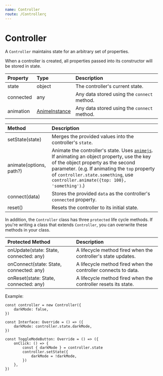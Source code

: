 ```yaml
---
name: Controller
route: /Controllerç
---
```


# Controller

A `Controller` maintains state for an arbitrary set of properties.

When a controller is created, all properties passed into its constructor will be
stored in state.

| Property  | Type                                                                                                         | Description                                 |
| :-------- | :----------------------------------------------------------------------------------------------------------- | :------------------------------------------ |
| state     | object                                                                                                       | The controller's current state.             |
| connected | any                                                                                                          | Any data stored using the `connect` method. |
| animation | [AnimeInstance](https://github.com/DefinitelyTyped/DefinitelyTyped/blob/master/types/animejs/index.d.ts#L77) | Any data stored using the `connect` method. |

| Method                  | Description                                                                                                                                                                                                                                                                                     |
| :---------------------- | :---------------------------------------------------------------------------------------------------------------------------------------------------------------------------------------------------------------------------------------------------------------------------------------------- |
| setState(state)         | Merges the provided values into the controller's `state`.                                                                                                                                                                                                                                       |
| animate(options, path?) | Animate the controller's state. Uses [`animejs`](https://animejs.com/). If animating an object property, use the key of the object property as the second parameter. (e.g. If animating the `top` property of `controller.state.something`, use `controller.animate({top: 100}, 'something')`.) |
| connect(data)           | Stores the provided `data` as the controller's `connected` property.                                                                                                                                                                                                                            |
| reset()                 | Resets the controller to its initial state.                                                                                                                                                                                                                                                     |

In addition, the `Controller` class has three `protected` life cycle methods. If
you're writing a class that extends `Controller`, you can overwrite these
methods in your class.

| Protected Method                        | Description                                                    |
| :-------------------------------------- | :------------------------------------------------------------- |
| onUpdate(state: State, connected: any)  | A lifecycle method fired when the controller's state updates.  |
| onConnect(state: State, connected: any) | A lifecycle method fired when the controller connects to data. |
| onReset(state: State, connected: any)   | A lifecycle method fired when the controller resets its state. |

Example:

```tsx
const controller = new Controller({
	darkMode: false,
})

const Interface: Override = () => ({
	darkMode: controller.state.darkMode,
})

const ToggleModeButton: Override = () => ({
	onClick: () => {
		const { darkMode } = controller.state
		controller.setState({
			darkMode = !darkMode,
		})
	},
})
```
